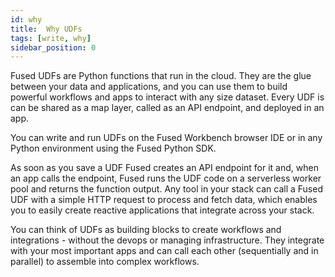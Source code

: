 ```yaml
---
id: why
title:  Why UDFs
tags: [write, why]
sidebar_position: 0
---
```



Fused UDFs are Python functions that run in the cloud. They are the glue between your data and applications, and you can use them to build powerful workflows and apps to interact with any size dataset. Every UDF is can be shared as a map layer, called as an API endpoint, and deployed in an app.

You can write and run UDFs on the Fused Workbench browser IDE or in any Python environment using the Fused Python SDK.

As soon as you save a UDF Fused creates an API endpoint for it and, when an app calls the endpoint, Fused runs the UDF code on a serverless worker pool and returns the function output. Any tool in your stack can call a Fused UDF with a simple HTTP request to process and fetch data, which enables you to easily create reactive applications that integrate across your stack.

You can think of UDFs as building blocks to create workflows and integrations - without the devops or managing infrastructure. They integrate with your most important apps and can call each other (sequentially and in parallel) to assemble into complex workflows.


